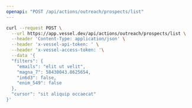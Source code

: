 ```yaml
---
openapi: "POST /api/actions/outreach/prospects/list"
---
```


<RequestExample>

```bash Request
curl --request POST \
  --url https://app.vessel.dev/api/actions/outreach/prospects/list \
  --header 'Content-Type: application/json' \
  --header 'x-vessel-api-token: ' \
  --header 'x-vessel-access-token: '\
  --data '{
  "filters": {
    "emails": "elit ut velit",
    "magna_7": 58430043.8625654,
    "in6d3": false,
    "enim_549": false
  },
  "cursor": "sit aliquip occaecat"
}'
```

</RequestExample>
